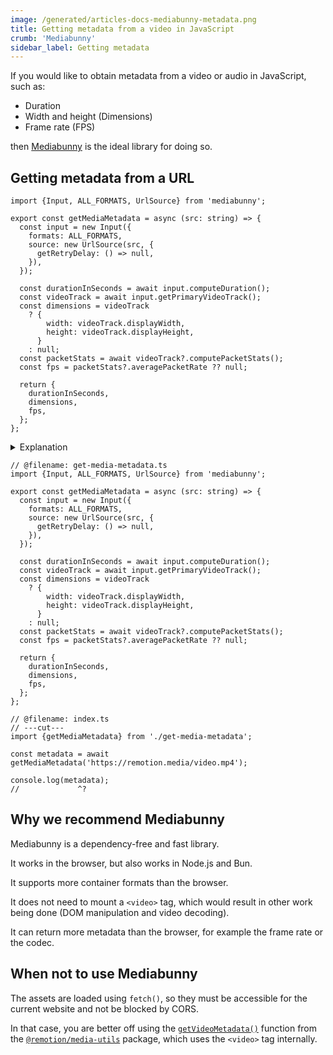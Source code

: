 ```yaml
---
image: /generated/articles-docs-mediabunny-metadata.png
title: Getting metadata from a video in JavaScript
crumb: 'Mediabunny'
sidebar_label: Getting metadata
---
```


If you would like to obtain metadata from a video or audio in JavaScript, such as:

- Duration
- Width and height (Dimensions)
- Frame rate (FPS)

then [Mediabunny](https://mediabunny.dev) is the ideal library for doing so.

## Getting metadata from a URL

```tsx twoslash title="get-media-metadata.ts"
import {Input, ALL_FORMATS, UrlSource} from 'mediabunny';

export const getMediaMetadata = async (src: string) => {
  const input = new Input({
    formats: ALL_FORMATS,
    source: new UrlSource(src, {
      getRetryDelay: () => null,
    }),
  });

  const durationInSeconds = await input.computeDuration();
  const videoTrack = await input.getPrimaryVideoTrack();
  const dimensions = videoTrack
    ? {
        width: videoTrack.displayWidth,
        height: videoTrack.displayHeight,
      }
    : null;
  const packetStats = await videoTrack?.computePacketStats();
  const fps = packetStats?.averagePacketRate ?? null;

  return {
    durationInSeconds,
    dimensions,
    fps,
  };
};
```

<details>
  <summary>Explanation</summary>
  <p>We load a URL (e.g. `https://remotion.media/video.mp4`) and parse it using Mediabunny.</p>
  <p>We don't care which format, so we load all parsers using `ALL_FORMATS`.</p>
  <p>By setting `getRetryDelay` to `() => null`, we prevent Mediabunny from infinitely retrying if the request fails.</p>
  <p>We compute the duration, the dimensions and the frame rate. If the media file is an audio file, we return `null` for the dimensions and the frame rate.</p>
</details>

```tsx twoslash title="Usage example"
// @filename: get-media-metadata.ts
import {Input, ALL_FORMATS, UrlSource} from 'mediabunny';

export const getMediaMetadata = async (src: string) => {
  const input = new Input({
    formats: ALL_FORMATS,
    source: new UrlSource(src, {
      getRetryDelay: () => null,
    }),
  });

  const durationInSeconds = await input.computeDuration();
  const videoTrack = await input.getPrimaryVideoTrack();
  const dimensions = videoTrack
    ? {
        width: videoTrack.displayWidth,
        height: videoTrack.displayHeight,
      }
    : null;
  const packetStats = await videoTrack?.computePacketStats();
  const fps = packetStats?.averagePacketRate ?? null;

  return {
    durationInSeconds,
    dimensions,
    fps,
  };
};

// @filename: index.ts
// ---cut---
import {getMediaMetadata} from './get-media-metadata';

const metadata = await getMediaMetadata('https://remotion.media/video.mp4');

console.log(metadata);
//             ^?
```

## Why we recommend Mediabunny

Mediabunny is a dependency-free and fast library.

It works in the browser, but also works in Node.js and Bun.

It supports more container formats than the browser.

It does not need to mount a `<video>` tag, which would result in other work being done (DOM manipulation and video decoding).

It can return more metadata than the browser, for example the frame rate or the codec.

## When not to use Mediabunny

The assets are loaded using `fetch()`, so they must be accessible for the current website and not be blocked by CORS.

In that case, you are better off using the [`getVideoMetadata()`](/docs/get-video-metadata) function from the [`@remotion/media-utils`](/docs/media-utils) package, which uses the `<video>` tag internally.
